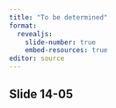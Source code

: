 ```yaml
---
title: "To be determined"
format: 
  revealjs:
    slide-number: true
    embed-resources: true
editor: source
---
```


## Slide 14-05

::: notes

:::

